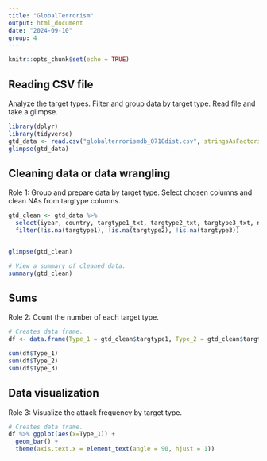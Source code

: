 ```yaml
---
title: "GlobalTerrorism"
output: html_document
date: "2024-09-10"
group: 4
---
```


```r
knitr::opts_chunk$set(echo = TRUE)
```

## Reading CSV file

Analyze the target types. Filter and group data by target type. Read file and take a glimpse.

```r
library(dplyr)
library(tidyverse)
gtd_data <- read.csv("globalterrorismdb_0718dist.csv", stringsAsFactors = FALSE)
glimpse(gtd_data)

```

## Cleaning data or data wrangling

Role 1: Group and prepare data by target type. Select chosen columns and clean NAs from targtype columns.

```r
gtd_clean <- gtd_data %>%
  select(iyear, country, targtype1_txt, targtype2_txt, targtype3_txt, nkill) %>%
  filter(!is.na(targtype1), !is.na(targtype2), !is.na(targtype3))


glimpse(gtd_clean)

# View a summary of cleaned data.
summary(gtd_clean)
```
## Sums

Role 2: Count the number of each target type.

```r
# Creates data frame.
df <- data.frame(Type_1 = gtd_clean$targtype1, Type_2 = gtd_clean$targtype2, Type_3 = gtd_clean$targtype3, Text_1 = gtd_clean$targtype1_txt, Text_2 = gtd_clean$targtype2_txt, Text_3 = gtd_clean$targtype3_txt)

sum(df$Type_1)
sum(df$Type_2)
sum(df$Type_3)
```

## Data visualization

Role 3: Visualize the attack frequency by target type.

```r
# Creates data frame.
df %>% ggplot(aes(x=Type_1)) +
  geom_bar() +
  theme(axis.text.x = element_text(angle = 90, hjust = 1))
  
  
```